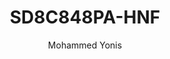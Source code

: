 ---
id: 2
slug: SD8C848PA-HNF
title: "SD8C848PA-HNF"
desc: "8M 48x Starlight IR WizMind Network PTZ Camera"
img: "/src/assets/dahua/SD8C848PA-HNF_1_thumb.png"
images:
  - "/src/assets/dahua/SD8C848PA-HNF_1_thumb.png"
  - "/src/assets/camera/Prime/IPC6424SR-X25-VF-B/IPC6424SR-X25-VF-B-2.png"
  - "/src/assets/camera/Prime/IPC6424SR-X25-VF-B/IPC6424SR-X25-VF-B-1.png"
alt: "4MP PTZ Camera with 25x Optical Zoom"
author: "Mohammed Yonis"
reviewBody: "best service and support"
ratingValue: 5
features:
   - " 1/1.8 8Megapixel STARVIS CMOS."
   - "Powerful 40x optical zoom"
   - "Starlight technology"
   - "Max. 25/30 fps@8MP"
   - "H.265 encoding"
   - "Illegal parking detection"
   - "ANPR."
   - " IP67"
   
publishedTime: "2023-09-15"
modifiedTime: "2023-10-01"
---